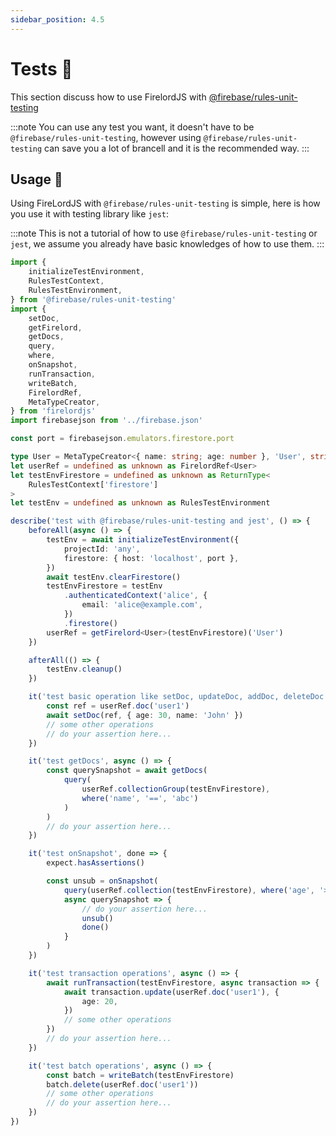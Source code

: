 ```yaml
---
sidebar_position: 4.5
---
```


# Tests 🧪

This section discuss how to use FirelordJS with [@firebase/rules-unit-testing](https://www.npmjs.com/package/@firebase/rules-unit-testing)

:::note
You can use any test you want, it doesn't have to be `@firebase/rules-unit-testing`, however using `@firebase/rules-unit-testing` can save you a lot of brancell and it is the recommended way.
:::


## Usage 🦜

Using FireLordJS with `@firebase/rules-unit-testing` is simple, here is how you use it with testing library like `jest`:

:::note
This is not a tutorial of how to use `@firebase/rules-unit-testing` or `jest`, we assume you already have basic knowledges of how to use them.
:::

```ts
import {
	initializeTestEnvironment,
	RulesTestContext,
	RulesTestEnvironment,
} from '@firebase/rules-unit-testing'
import {
	setDoc,
	getFirelord,
	getDocs,
	query,
	where,
	onSnapshot,
	runTransaction,
	writeBatch,
	FirelordRef,
	MetaTypeCreator,
} from 'firelordjs'
import firebasejson from '../firebase.json'

const port = firebasejson.emulators.firestore.port

type User = MetaTypeCreator<{ name: string; age: number }, 'User', string>
let userRef = undefined as unknown as FirelordRef<User>
let testEnvFirestore = undefined as unknown as ReturnType<
	RulesTestContext['firestore']
>
let testEnv = undefined as unknown as RulesTestEnvironment

describe('test with @firebase/rules-unit-testing and jest', () => {
	beforeAll(async () => {
		testEnv = await initializeTestEnvironment({
			projectId: 'any',
			firestore: { host: 'localhost', port },
		})
		await testEnv.clearFirestore()
		testEnvFirestore = testEnv
			.authenticatedContext('alice', {
				email: 'alice@example.com',
			})
			.firestore()
		userRef = getFirelord<User>(testEnvFirestore)('User')
	})

	afterAll(() => {
		testEnv.cleanup()
	})

	it('test basic operation like setDoc, updateDoc, addDoc, deleteDoc etc etc', async () => {
		const ref = userRef.doc('user1')
		await setDoc(ref, { age: 30, name: 'John' })
		// some other operations
		// do your assertion here...
	})

	it('test getDocs', async () => {
		const querySnapshot = await getDocs(
			query(
				userRef.collectionGroup(testEnvFirestore),
				where('name', '==', 'abc')
			)
		)
		// do your assertion here...
	})

	it('test onSnapshot', done => {
		expect.hasAssertions()

		const unsub = onSnapshot(
			query(userRef.collection(testEnvFirestore), where('age', '>', 10)),
			async querySnapshot => {
				// do your assertion here...
				unsub()
				done()
			}
		)
	})

	it('test transaction operations', async () => {
		await runTransaction(testEnvFirestore, async transaction => {
			await transaction.update(userRef.doc('user1'), {
				age: 20,
			})
			// some other operations
		})
		// do your assertion here...
	})

	it('test batch operations', async () => {
		const batch = writeBatch(testEnvFirestore)
		batch.delete(userRef.doc('user1'))
		// some other operations
		// do your assertion here...
	})
})
```
